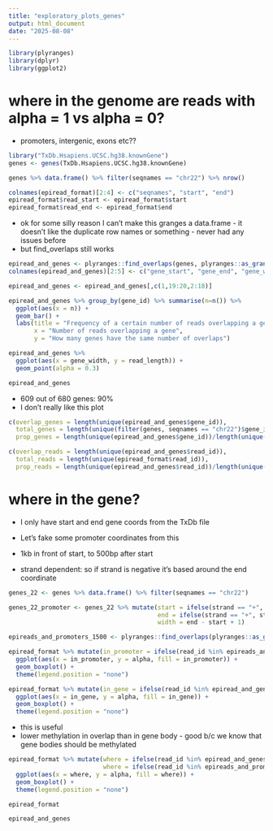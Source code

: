 ```yaml
---
title: "exploratory_plots_genes"
output: html_document
date: "2025-08-08"
---
```

```r
library(plyranges)
library(dplyr)
library(ggplot2)
```

# where in the genome are reads with alpha = 1 vs alpha = 0?
* promoters, intergenic, exons etc??
```r
library("TxDb.Hsapiens.UCSC.hg38.knownGene")
genes <- genes(TxDb.Hsapiens.UCSC.hg38.knownGene)
```
```r
genes %>% data.frame() %>% filter(seqnames == "chr22") %>% nrow()
```

```r
colnames(epiread_format)[2:4] <- c("seqnames", "start", "end")
epiread_format$read_start <- epiread_format$start
epiread_format$read_end <- epiread_format$end
```


* ok for some silly reason I can't make this granges a data.frame - it doesn't like the duplicate row names or something - never had any issues before
* but find_overlaps still works
```r
epiread_and_genes <- plyranges::find_overlaps(genes, plyranges::as_granges(epiread_format)) %>% data.frame()
colnames(epiread_and_genes)[2:5] <- c("gene_start", "gene_end", "gene_width", "gene_strand")

epiread_and_genes <- epiread_and_genes[,c(1,19:20,2:18)]
```

```r
epiread_and_genes %>% group_by(gene_id) %>% summarise(n=n()) %>%
  ggplot(aes(x = n)) +
  geom_bar() +
  labs(title = "Frequency of a certain number of reads overlapping a gene",
       x = "Number of reads overlapping a gene", 
       y = "How many genes have the same number of overlaps")
```

```r
epiread_and_genes %>%
  ggplot(aes(x = gene_width, y = read_length)) +
  geom_point(alpha = 0.3)
```
```r
epiread_and_genes
```


* 609 out of 680 genes: 90%
* I don't really like this plot

```r
c(overlap_genes = length(unique(epiread_and_genes$gene_id)), 
  total_genes = length(unique(filter(genes, seqnames == "chr22")$gene_id)), 
  prop_genes = length(unique(epiread_and_genes$gene_id))/length(unique(filter(genes, seqnames == "chr22")$gene_id)))

c(overlap_reads = length(unique(epiread_and_genes$read_id)), 
  total_reads = length(unique(epiread_format$read_id)), 
  prop_reads = length(unique(epiread_and_genes$read_id))/length(unique(epiread_format$read_id)))
```

# where in the gene?
* I only have start and end gene coords from the TxDb file
* Let's fake some promoter coordinates from this

* 1kb in front of start, to 500bp after start
* strand dependent: so if strand is negative it's based around the end coordinate
```r
genes_22 <- genes %>% data.frame() %>% filter(seqnames == "chr22")

genes_22_promoter <- genes_22 %>% mutate(start = ifelse(strand == "+", start - 1000, end - 500),
                                         end = ifelse(strand == "+", start + 1500, end + 1000),
                                         width = end - start + 1)
```

```r
epireads_and_promoters_1500 <- plyranges::find_overlaps(plyranges::as_granges(epiread_format), plyranges::as_granges(genes_22_promoter)) %>% data.frame()
```

```r
epiread_format %>% mutate(in_promoter = ifelse(read_id %in% epireads_and_promoters_1500$read_id, TRUE, FALSE)) %>%
  ggplot(aes(x = in_promoter, y = alpha, fill = in_promoter)) +
  geom_boxplot() +
  theme(legend.position = "none")
```

```r
epiread_format %>% mutate(in_gene = ifelse(read_id %in% epiread_and_genes$read_id, TRUE, FALSE)) %>%
  ggplot(aes(x = in_gene, y = alpha, fill = in_gene)) +
  geom_boxplot() +
  theme(legend.position = "none")
```
* this is useful
* lower methylation in overlap than in gene body - good b/c we know that gene bodies should be methylated

```r
epiread_format %>% mutate(where = ifelse(read_id %in% epiread_and_genes$read_id, "Gene", "Random"),
                          where = ifelse(read_id %in% epireads_and_promoters_1500$read_id, "Promoter", where)) %>%
  ggplot(aes(x = where, y = alpha, fill = where)) +
  geom_boxplot() +
  theme(legend.position = "none")
```


```r
epiread_format
```


```r
epiread_and_genes
```

